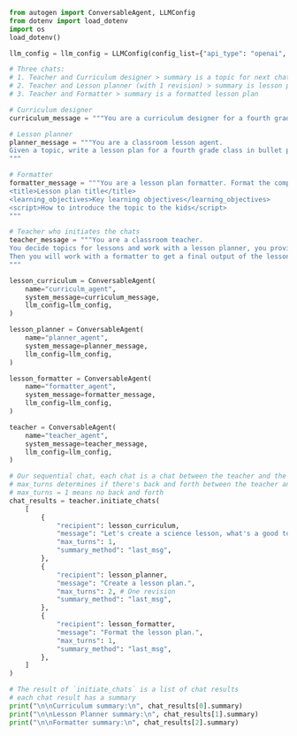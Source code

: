 ```python
from autogen import ConversableAgent, LLMConfig
from dotenv import load_dotenv
import os
load_dotenv()

llm_config = llm_config = LLMConfig(config_list={"api_type": "openai", "model": "gpt-5-nano","api_key":os.getenv("OPENAI_API_KEY")})

# Three chats:
# 1. Teacher and Curriculum designer > summary is a topic for next chat
# 2. Teacher and Lesson planner (with 1 revision) > summary is lesson plan for next chat
# 3. Teacher and Formatter > summary is a formatted lesson plan

# Curriculum designer
curriculum_message = """You are a curriculum designer for a fourth grade class. Nominate an appropriate a topic for a lesson, based on the given subject."""

# Lesson planner
planner_message = """You are a classroom lesson agent.
Given a topic, write a lesson plan for a fourth grade class in bullet points. Include the title, learning objectives, and script.
"""

# Formatter
formatter_message = """You are a lesson plan formatter. Format the complete plan as follows:
<title>Lesson plan title</title>
<learning_objectives>Key learning objectives</learning_objectives>
<script>How to introduce the topic to the kids</script>
"""

# Teacher who initiates the chats
teacher_message = """You are a classroom teacher.
You decide topics for lessons and work with a lesson planner, you provide one round of feedback on their lesson plan.
Then you will work with a formatter to get a final output of the lesson plan.
"""

lesson_curriculum = ConversableAgent(
    name="curriculm_agent",
    system_message=curriculum_message,
    llm_config=llm_config,
)

lesson_planner = ConversableAgent(
    name="planner_agent",
    system_message=planner_message,
    llm_config=llm_config,
)

lesson_formatter = ConversableAgent(
    name="formatter_agent",
    system_message=formatter_message,
    llm_config=llm_config,
)

teacher = ConversableAgent(
    name="teacher_agent",
    system_message=teacher_message,
    llm_config=llm_config,
)

# Our sequential chat, each chat is a chat between the teacher and the recipient agent
# max_turns determines if there's back and forth between the teacher and the recipient
# max_turns = 1 means no back and forth
chat_results = teacher.initiate_chats(
    [
        {
            "recipient": lesson_curriculum,
            "message": "Let's create a science lesson, what's a good topic?",
            "max_turns": 1,
            "summary_method": "last_msg",
        },
        {
            "recipient": lesson_planner,
            "message": "Create a lesson plan.",
            "max_turns": 2, # One revision
            "summary_method": "last_msg",
        },
        {
            "recipient": lesson_formatter,
            "message": "Format the lesson plan.",
            "max_turns": 1,
            "summary_method": "last_msg",
        },
    ]
)

# The result of `initiate_chats` is a list of chat results
# each chat result has a summary
print("\n\nCurriculum summary:\n", chat_results[0].summary)
print("\n\nLesson Planner summary:\n", chat_results[1].summary)
print("\n\nFormatter summary:\n", chat_results[2].summary)
```
